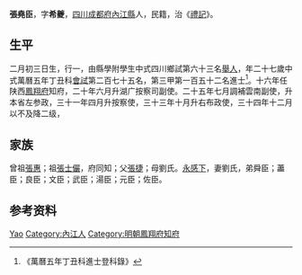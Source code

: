 {{Otheruses|other=名为张尧臣的其他人物|张尧臣}}
{{明清人物信息框
| 姓名 = 張堯臣
| 原名 =
| 圖片名稱= 
| 圖片大小 =
| 圖片說明 = 
| 最高職務 =云南右布政使
| 國家 = 大明 
| 爵位 =
| 籍貫 = [[四川|四川]][[成都府|成都府]][[內江縣|內江縣]]
| 族裔 = 
| 旗籍 = 
| 字號 = 
| 諡號 =
| 出生日期 = 二月初三日
| 出生地點 =
| 逝世日期 = 
| 逝世地點 =
| 墓葬 =
| 配偶 = 劉氏
| 親屬 = 曾祖[[張惠|張惠]]，祖[[張士儼|張士儼]]，父[[張捷|張捷]]，母劉氏
| 出身 =
* 萬曆五年丁丑科進士
| 經歷 =
| 著作 =  
*
*
*
}}
'''張堯臣'''{{BD|1551年||1610年||}}，字'''希夔'''，[[四川|四川]][[成都府|成都府]][[內江縣|內江縣]]人，民籍，治《[[禮記|禮記]]》。

== 生平 ==
二月初三日生，行一，由縣學附學生中式四川鄉試第六十三名[[舉人|舉人]]，年二十七歲中式萬曆五年丁丑科[[會試|會試]]第二百七十五名，第三甲第一百五十二名進士<ref>《萬曆五年丁丑科進士登科錄》</ref>。十六年任陕西[[鳳翔府|鳳翔府]]知府，二十年六月升湖广按察司副使。二十五年七月調補雲南副使，升本省左参政，三十一年四月升按察使，三十三年十月升右布政使，三十四年十二月以不及降二级，

== 家族 ==
曾祖[[張惠|張惠]]；祖[[張士儼|張士儼]]，府同知；父[[張捷|張捷]]；母劉氏。[[永感下|永感下]]，妻劉氏，弟舜臣；藎臣；良臣；文臣；武臣；湯臣；元臣；佐臣。

== 参考资料 ==
{{reflist}}

{{start box}}
{{s-off}}
{{s-before|[[楊沂|楊沂]]<br>}}
{{s-title|明朝鳳翔府知府|万历十六年-二十年}}
{{s-after|[[王崇雅|王崇雅]]<br>山西己酉解元}}
{{end box}}

{{萬曆五年丁丑科殿试金榜}}

{{Authority control}}
{{DEFAULTSORT:Zhang张}}
[[Category:张姓|Yao]]
[[Category:內江人|Category:內江人]]
[[Category:明朝鳳翔府知府|Category:明朝鳳翔府知府]]

{{明朝人物小作品}}